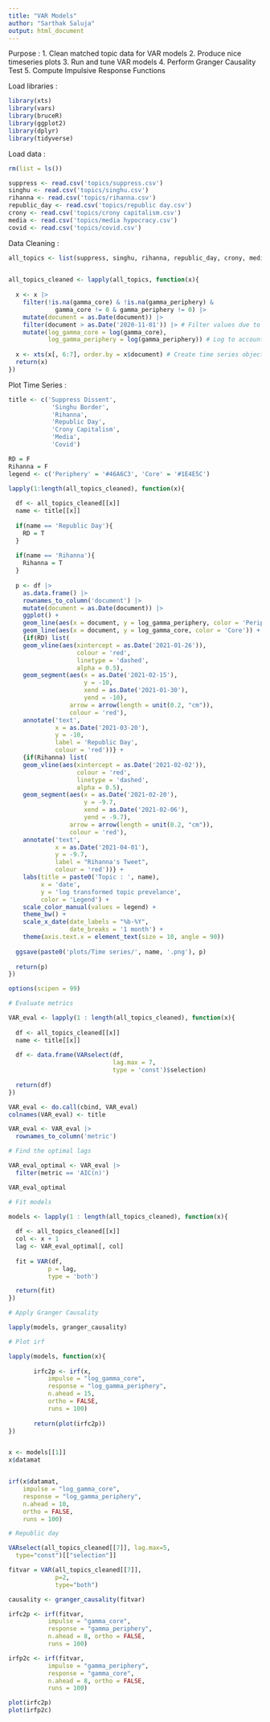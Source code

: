 ---
title: "VAR Models"
author: "Sarthak Saluja"
output: html_document
---

Purpose : 
1. Clean matched topic data for VAR models 
2. Produce nice timeseries plots 
3. Run and tune VAR models 
4. Perform Granger Causality Test 
5. Compute Impulsive Response Functions 

Load libraries : 

```{r, message = F}
library(xts)
library(vars)
library(bruceR)
library(ggplot2)
library(dplyr)
library(tidyverse)
```

Load data : 

```{r}
rm(list = ls())

suppress <- read.csv('topics/suppress.csv')
singhu <- read.csv('topics/singhu.csv')
rihanna <- read.csv('topics/rihanna.csv')
republic_day <- read.csv('topics/republic day.csv')
crony <- read.csv('topics/crony capitalism.csv')
media <- read.csv('topics/media hypocracy.csv')
covid <- read.csv('topics/covid.csv')
```

Data Cleaning :

```{r}
all_topics <- list(suppress, singhu, rihanna, republic_day, crony, media, covid)

  
all_topics_cleaned <- lapply(all_topics, function(x){
  
  x <- x |>
    filter(!is.na(gamma_core) & !is.na(gamma_periphery) & 
             gamma_core != 0 & gamma_periphery != 0) |>
    mutate(document = as.Date(document)) |> 
    filter(document > as.Date('2020-11-01')) |> # Filter values due to missing data 
    mutate(log_gamma_core = log(gamma_core), 
           log_gamma_periphery = log(gamma_periphery)) # Log to account for skewness 
  
  x <- xts(x[, 6:7], order.by = x$document) # Create time series object
  return(x)
})

```

Plot Time Series :

```{r, out.width=5, out.height=8}

title <- c('Suppress Dissent', 
            'Singhu Border', 
            'Rihanna', 
            'Republic Day', 
            'Crony Capitalism', 
            'Media', 
            'Covid')

RD = F
Rihanna = F
legend <- c('Periphery' = '#46A6C3', 'Core' = '#1E4E5C')

lapply(1:length(all_topics_cleaned), function(x){
  
  df <- all_topics_cleaned[[x]]
  name <- title[[x]]
  
  if(name == 'Republic Day'){
    RD = T
  }
  
  if(name == 'Rihanna'){
    Rihanna = T
  }
  
  p <- df |>
    as.data.frame() |> 
    rownames_to_column('document') |>
    mutate(document = as.Date(document)) |>
    ggplot() + 
    geom_line(aes(x = document, y = log_gamma_periphery, color = 'Periphery')) +
    geom_line(aes(x = document, y = log_gamma_core, color = 'Core')) + 
    {if(RD) list(
    geom_vline(aes(xintercept = as.Date('2021-01-26')), 
                   colour = 'red',
                   linetype = 'dashed', 
                   alpha = 0.5),
    geom_segment(aes(x = as.Date('2021-02-15'), 
                     y = -10, 
                     xend = as.Date('2021-01-30'), 
                     yend = -10),
                 arrow = arrow(length = unit(0.2, "cm")),
                 colour = 'red'),
    annotate('text', 
             x = as.Date('2021-03-20'), 
             y = -10, 
             label = 'Republic Day', 
             colour = 'red'))} +
    {if(Rihanna) list(
    geom_vline(aes(xintercept = as.Date('2021-02-02')), 
                   colour = 'red',
                   linetype = 'dashed', 
                   alpha = 0.5),
    geom_segment(aes(x = as.Date('2021-02-20'), 
                     y = -9.7, 
                     xend = as.Date('2021-02-06'), 
                     yend = -9.7),
                 arrow = arrow(length = unit(0.2, "cm")),
                 colour = 'red'),
    annotate('text', 
             x = as.Date('2021-04-01'), 
             y = -9.7, 
             label = "Rihanna's Tweet", 
             colour = 'red'))} +
    labs(title = paste0('Topic : ', name), 
         x = 'date', 
         y = 'log transformed topic prevelance', 
         color = 'Legend') + 
    scale_color_manual(values = legend) +
    theme_bw() + 
    scale_x_date(date_labels = "%b-%Y", 
                 date_breaks = '1 month') + 
    theme(axis.text.x = element_text(size = 10, angle = 90))
  
  ggsave(paste0('plots/Time series/', name, '.png'), p)
  
  return(p)
})
```


```{r}
options(scipen = 99)

# Evaluate metrics 

VAR_eval <- lapply(1 : length(all_topics_cleaned), function(x){
  
  df <- all_topics_cleaned[[x]]
  name <- title[[x]]
  
  df <- data.frame(VARselect(df, 
                             lag.max = 7, 
                             type = 'const')$selection)
  
  return(df)
})

VAR_eval <- do.call(cbind, VAR_eval)
colnames(VAR_eval) <- title

VAR_eval <- VAR_eval |> 
  rownames_to_column('metric')

# Find the optimal lags 

VAR_eval_optimal <- VAR_eval |>
  filter(metric == 'AIC(n)')

VAR_eval_optimal

# Fit models 

models <- lapply(1 : length(all_topics_cleaned), function(x){
  
  df <- all_topics_cleaned[[x]]
  col <- x + 1
  lag <- VAR_eval_optimal[, col]
  
  fit = VAR(df, 
           p = lag,
           type = 'both')

  return(fit)
})

# Apply Granger Causality 

lapply(models, granger_causality)

# Plot irf

lapply(models, function(x){ 
       
       irfc2p <- irf(x, 
           impulse = "log_gamma_core", 
           response = "log_gamma_periphery",
           n.ahead = 15, 
           ortho = FALSE, 
           runs = 100)
       
       return(plot(irfc2p))
})


x <- models[[1]]
x$datamat


irf(x$datamat, 
    impulse = "log_gamma_core", 
    response = "log_gamma_periphery",
    n.ahead = 10, 
    ortho = FALSE, 
    runs = 100)
```


```{r}
# Republic day

VARselect(all_topics_cleaned[[7]], lag.max=5,
  type="const")[["selection"]]

fitvar = VAR(all_topics_cleaned[[7]], 
             p=2, 
             type="both")

causality <- granger_causality(fitvar)

irfc2p <- irf(fitvar, 
           impulse = "gamma_core", 
           response = "gamma_periphery",
           n.ahead = 8, ortho = FALSE, 
           runs = 100)

irfp2c <- irf(fitvar, 
           impulse = "gamma_periphery", 
           response = "gamma_core",
           n.ahead = 8, ortho = FALSE, 
           runs = 100)

plot(irfc2p)
plot(irfp2c)



```





